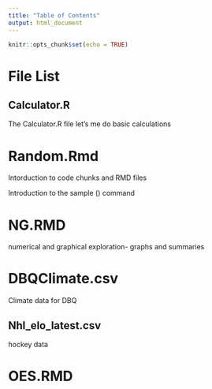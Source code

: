 ```yaml
---
title: "Table of Contents"
output: html_document
---
```


```r
knitr::opts_chunk$set(echo = TRUE)
```

# File List

## Calculator.R

The Calculator.R file let's me do basic calculations

# **Random.Rmd**

Intorduction to code chunks and RMD files

Introduction to the sample () command

# **NG.RMD**

numerical and graphical exploration- graphs and summaries

# **DBQClimate.csv**

Climate data for DBQ

## Nhl_elo_latest.csv

hockey data

# OES.RMD
